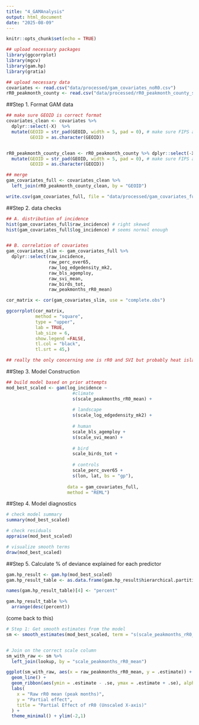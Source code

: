 ```yaml
---
title: "4_GAMAnalysis"
output: html_document
date: "2025-08-09"
---
```


```r
knitr::opts_chunk$set(echo = TRUE)

## upload necessary packages
library(ggcorrplot)
library(mgcv)
library(gam.hp)
library(gratia)

## upload necessary data
covariates <- read.csv("data/processed/gam_covariates_noR0.csv") 
rR0_peakmonth_county <- read.csv("data/processed/rR0_peakmonth_county_ssp245_hist.csv") 
```

##Step 1. Format GAM data
```r
## make sure GEOID is correct format
covariates_clean <- covariates %>% 
  dplyr::select(-X)  %>% 
  mutate(GEOID = str_pad(GEOID, width = 5, pad = 0), # make sure FIPS are 5 characters
         GEOID = as.character(GEOID)) 


rR0_peakmonth_county_clean <- rR0_peakmonth_county %>% dplyr::select(-X)  %>% 
  mutate(GEOID = str_pad(GEOID, width = 5, pad = 0), # make sure FIPS are 5 characters
         GEOID = as.character(GEOID)) 

## merge
gam_covariates_full <- covariates_clean %>% 
  left_join(rR0_peakmonth_county_clean, by = "GEOID")

write.csv(gam_covariates_full, file = "data/processed/gam_covariates_full.csv")

```

##Step 2. data checks
```r
## A. distribution of incidence
hist(gam_covariates_full$raw_incidence) # right skewed
hist(gam_covariates_full$log_incidence) # seems normal enough


## B. correlation of covariates
gam_covariates_slim <- gam_covariates_full %>% 
  dplyr::select(raw_incidence,
                raw_perc_over65,
                raw_log_edgedensity_mk2,
                raw_bls_agemploy,
                raw_svi_mean,
                raw_birds_tot,
                raw_peakmonths_rR0_mean)

cor_matrix <- cor(gam_covariates_slim, use = "complete.obs")

ggcorrplot(cor_matrix, 
           method = "square",     
           type = "upper",       
           lab = TRUE,        
           lab_size = 6, 
           show.legend =FALSE,
           tl.col = "black",        
           tl.srt = 45,)

## really the only concerning one is rR0 and SVI but probably heat islands/high heat is part of the SVI metric
```


##Step 3. Model Construction
```r
## build model based on prior attempts
mod_best_scaled <- gam(log_incidence ~
                         #climate 
                         s(scale_peakmonths_rR0_mean) +
                         
                         # landscape
                         s(scale_log_edgedensity_mk2) +
                         
                         # human
                         scale_bls_agemploy +
                         s(scale_svi_mean) + 
                         
                         # bird
                         scale_birds_tot +
                         
                         # controls
                         scale_perc_over65 +
                         s(lon, lat, bs = "gp"), 
                       
                       data = gam_covariates_full,
                       method = "REML")
```

##Step 4. Model diagnostics
```r
# check model summary
summary(mod_best_scaled)

# check residuals
appraise(mod_best_scaled)

# visualize smooth terms
draw(mod_best_scaled)
```
##Step 5. Calculate % of deviance explained for each predictor
```r
gam.hp_result <- gam.hp(mod_best_scaled)
gam.hp_result_table <- as.data.frame(gam.hp_result$hierarchical.partitioning)

names(gam.hp_result_table)[4] <- "percent"

gam.hp_result_table %>% 
  arrange(desc(percent))
```

(come back to this)
```r
# Step 1: Get smooth estimates from the model
sm <- smooth_estimates(mod_best_scaled, term = "s(scale_peakmonths_rR0_mean)")


# Join on the correct scale column
sm_with_raw <- sm %>%
  left_join(lookup, by = "scale_peakmonths_rR0_mean")

ggplot(sm_with_raw, aes(x = raw_peakmonths_rR0_mean, y = .estimate)) +
  geom_line() +
  geom_ribbon(aes(ymin = .estimate - .se, ymax = .estimate + .se), alpha = 0.2) +
  labs(
    x = "Raw rR0 mean (peak months)",
    y = "Partial effect",
    title = "Partial Effect of rR0 (Unscaled X-axis)"
  ) +
  theme_minimal() + ylim(-2,1)


```


